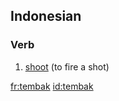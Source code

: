 ==Indonesian==

===Verb===
{{infl|id|verb}}

# [[shoot]] (to fire a shot)

{{tbot entry|Indonesian|shoot|2007|December|id}}

[[fr:tembak]]
[[id:tembak]]